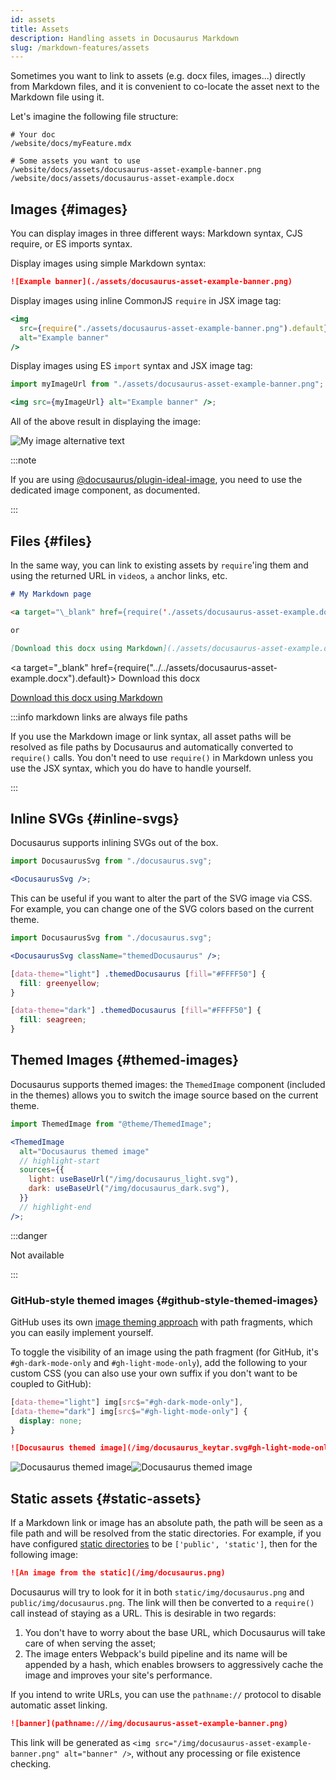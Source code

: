 ```yaml
---
id: assets
title: Assets
description: Handling assets in Docusaurus Markdown
slug: /markdown-features/assets
---
```



Sometimes you want to link to assets (e.g. docx files, images...) directly from Markdown files, and it is convenient to co-locate the asset next to the Markdown file using it.

Let's imagine the following file structure:

```
# Your doc
/website/docs/myFeature.mdx

# Some assets you want to use
/website/docs/assets/docusaurus-asset-example-banner.png
/website/docs/assets/docusaurus-asset-example.docx
```

## Images {#images}

You can display images in three different ways: Markdown syntax, CJS require, or ES imports syntax.

<Tabs>
<TabItem value="Markdown syntax">

Display images using simple Markdown syntax:

```md
![Example banner](./assets/docusaurus-asset-example-banner.png)
```

</TabItem>
<TabItem value="CommonJS require">

Display images using inline CommonJS `require` in JSX image tag:

```jsx
<img
  src={require("./assets/docusaurus-asset-example-banner.png").default}
  alt="Example banner"
/>
```

</TabItem>
<TabItem value="Import statement">

Display images using ES `import` syntax and JSX image tag:

```jsx
import myImageUrl from "./assets/docusaurus-asset-example-banner.png";

<img src={myImageUrl} alt="Example banner" />;
```

</TabItem>
</Tabs>

All of the above result in displaying the image:

<BrowserWindow>

![My image alternative text](../../assets/docusaurus-asset-example-banner.png)

</BrowserWindow>

:::note

If you are using [@docusaurus/plugin-ideal-image](../../api/plugins/plugin-ideal-image.md), you need to use the dedicated image component, as documented.

:::

## Files {#files}

In the same way, you can link to existing assets by `require`'ing them and using the returned URL in `video`s, `a` anchor links, etc.

```md
# My Markdown page

<a target="\_blank" href={require('./assets/docusaurus-asset-example.docx').default}> Download this docx </a>

or

[Download this docx using Markdown](./assets/docusaurus-asset-example.docx)
```

<BrowserWindow>

<a
  target="_blank"
  href={require("../../assets/docusaurus-asset-example.docx").default}>
  Download this docx
</a>

[Download this docx using Markdown](../../assets/docusaurus-asset-example.docx)

</BrowserWindow>

:::info markdown links are always file paths

If you use the Markdown image or link syntax, all asset paths will be resolved as file paths by Docusaurus and automatically converted to `require()` calls. You don't need to use `require()` in Markdown unless you use the JSX syntax, which you do have to handle yourself.

:::

## Inline SVGs {#inline-svgs}

Docusaurus supports inlining SVGs out of the box.

```jsx
import DocusaurusSvg from "./docusaurus.svg";

<DocusaurusSvg />;
```

<BrowserWindow>


<DocusaurusSvg />

</BrowserWindow>

This can be useful if you want to alter the part of the SVG image via CSS. For example, you can change one of the SVG colors based on the current theme.

```jsx
import DocusaurusSvg from "./docusaurus.svg";

<DocusaurusSvg className="themedDocusaurus" />;
```

```css
[data-theme="light"] .themedDocusaurus [fill="#FFFF50"] {
  fill: greenyellow;
}

[data-theme="dark"] .themedDocusaurus [fill="#FFFF50"] {
  fill: seagreen;
}
```

<BrowserWindow>
  <DocusaurusSvg className="themedDocusaurus" />
</BrowserWindow>

## Themed Images {#themed-images}

Docusaurus supports themed images: the `ThemedImage` component (included in the themes) allows you to switch the image source based on the current theme.

```jsx
import ThemedImage from "@theme/ThemedImage";

<ThemedImage
  alt="Docusaurus themed image"
  // highlight-start
  sources={{
    light: useBaseUrl("/img/docusaurus_light.svg"),
    dark: useBaseUrl("/img/docusaurus_dark.svg"),
  }}
  // highlight-end
/>;
```

:::danger

Not available

:::

### GitHub-style themed images {#github-style-themed-images}

GitHub uses its own [image theming approach](https://github.blog/changelog/2021-11-24-specify-theme-context-for-images-in-markdown/) with path fragments, which you can easily implement yourself.

To toggle the visibility of an image using the path fragment (for GitHub, it's `#gh-dark-mode-only` and `#gh-light-mode-only`), add the following to your custom CSS (you can also use your own suffix if you don't want to be coupled to GitHub):

```css title="src/css/custom.css"
[data-theme="light"] img[src$="#gh-dark-mode-only"],
[data-theme="dark"] img[src$="#gh-light-mode-only"] {
  display: none;
}
```

```md
![Docusaurus themed image](/img/docusaurus_keytar.svg#gh-light-mode-only)![Docusaurus themed image](/img/docusaurus_speed.svg#gh-dark-mode-only)
```

<BrowserWindow>

![Docusaurus themed image](/img/docusaurus_keytar.svg#gh-light-mode-only)![Docusaurus themed image](/img/docusaurus_speed.svg#gh-dark-mode-only)

</BrowserWindow>

## Static assets {#static-assets}

If a Markdown link or image has an absolute path, the path will be seen as a file path and will be resolved from the static directories. For example, if you have configured [static directories](../../static-assets.md) to be `['public', 'static']`, then for the following image:

```md title="my-doc.md"
![An image from the static](/img/docusaurus.png)
```

Docusaurus will try to look for it in both `static/img/docusaurus.png` and `public/img/docusaurus.png`. The link will then be converted to a `require()` call instead of staying as a URL. This is desirable in two regards:

1. You don't have to worry about the base URL, which Docusaurus will take care of when serving the asset;
2. The image enters Webpack's build pipeline and its name will be appended by a hash, which enables browsers to aggressively cache the image and improves your site's performance.

If you intend to write URLs, you can use the `pathname://` protocol to disable automatic asset linking.

```md
![banner](pathname:///img/docusaurus-asset-example-banner.png)
```

This link will be generated as `<img src="/img/docusaurus-asset-example-banner.png" alt="banner" />`, without any processing or file existence checking.
